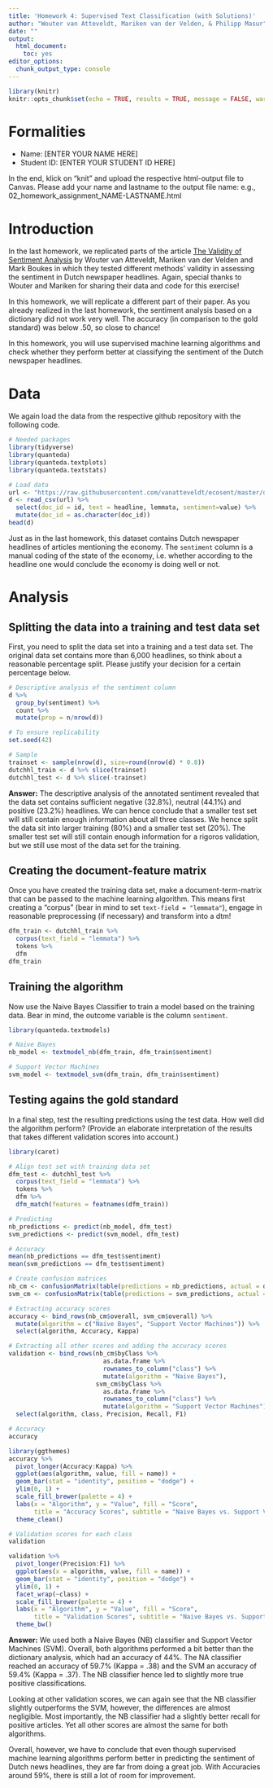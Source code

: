 ```yaml
---
title: 'Homework 4: Supervised Text Classification (with Solutions)'
author: "Wouter van Atteveldt, Mariken van der Velden, & Philipp Masur"
date: ""
output:
  html_document:
    toc: yes
editor_options:
  chunk_output_type: console
---
```


```r
library(knitr)
knitr::opts_chunk$set(echo = TRUE, results = TRUE, message = FALSE, warning = FALSE)
```

# Formalities

- Name:         [ENTER YOUR NAME HERE]
- Student ID:   [ENTER YOUR STUDENT ID HERE]   

In the end, klick on "knit" and upload the respective html-output file to Canvas. Please add your name and lastname to the output file name:
e.g., 02_homework_assignment_NAME-LASTNAME.html



# Introduction 

In the last homework, we replicated parts of the article [The Validity of Sentiment Analysis](https://raw.githubusercontent.com/vanatteveldt/ecosent/master/report/atteveldt_sentiment.pdf) by Wouter van Atteveldt, Mariken van der Velden and Mark Boukes in which they tested different methods' validity in assessing the sentiment in Dutch newspaper headlines. Again, special thanks to Wouter and Mariken for sharing their data and code for this exercise!

In this homework, we will replicate a different part of their paper. As you already realized in the last homework, the sentiment analysis based on a dictionary did not work very well. The accuracy (in comparison to the gold standard) was below .50, so close to chance!

In this homework, you will use supervised machine learning algorithms and check whether they perform better at classifying the sentiment of the Dutch newspaper headlines. 


# Data 

We again load the data from the respective github repository with the following code. 

```r
# Needed packages
library(tidyverse)
library(quanteda)
library(quanteda.textplots)
library(quanteda.textstats)

# Load data
url <- "https://raw.githubusercontent.com/vanatteveldt/ecosent/master/data/intermediate/sentences_ml.csv"
d <- read_csv(url) %>% 
  select(doc_id = id, text = headline, lemmata, sentiment=value) %>%
  mutate(doc_id = as.character(doc_id))
head(d)
```

Just as in the last homework, this dataset contains Dutch newspaper headlines of articles mentioning the economy. 
The `sentiment` column is a manual coding of the state of the economy, 
i.e. whether according to the headline one would conclude the economy is doing well or not. 

# Analysis

## Splitting the data into a training and test data set

First, you need to split the data set into a training and a test data set. The original data set contains more than 6,000 headlines, so think about a reasonable percentage split. Please justify your decision for a certain percentage below. 

```r
# Descriptive analysis of the sentiment column
d %>%
  group_by(sentiment) %>%
  count %>%
  mutate(prop = n/nrow(d))

# To ensure replicability
set.seed(42)

# Sample 
trainset <- sample(nrow(d), size=round(nrow(d) * 0.8))
dutchhl_train <- d %>% slice(trainset)
dutchhl_test <- d %>% slice(-trainset)
```

**Answer:** The descriptive analysis of the annotated sentiment revealed that the data set contains sufficient negative (32.8%), neutral (44.1%) and positive (23.2%) headlines. We can hence conclude that a smaller test set will still contain enough information about all three classes. We hence split the data sit into larger training (80%) and a smaller test set (20%). The smaller test set will still contain enough information for a rigoros validation, but we still use most of the data set for the training. 

## Creating the document-feature matrix

Once you have created the training data set, make a document-term-matrix that can be passed to the machine learning algorithm. This means first creating a "corpus" (bear in mind to set `text-field = "lemmata"`), engage in reasonable preprocessing (if necessary) and transform into a dtm!

```r
dfm_train <- dutchhl_train %>%
  corpus(text_field = "lemmata") %>% 
  tokens %>%
  dfm
dfm_train
```

## Training the algorithm

Now use the Naive Bayes Classifier to train a model based on the training data. Bear in mind, the outcome variable is the column `sentiment`.

```r
library(quanteda.textmodels)

# Naive Bayes
nb_model <- textmodel_nb(dfm_train, dfm_train$sentiment)

# Support Vector Machines
svm_model <- textmodel_svm(dfm_train, dfm_train$sentiment)
```


## Testing agains the gold standard

In a final step, test the resulting predictions using the test data. How well did the algorithm perform? (Provide an elaborate interpretation of the results that takes different validation scores into account.)


```r
library(caret)

# Align test set with training data set
dfm_test <- dutchhl_test %>% 
  corpus(text_field = "lemmata") %>% 
  tokens %>%
  dfm %>%
  dfm_match(features = featnames(dfm_train))

# Predicting 
nb_predictions <- predict(nb_model, dfm_test)
svm_predictions <- predict(svm_model, dfm_test)

# Accuracy
mean(nb_predictions == dfm_test$sentiment)
mean(svm_predictions == dfm_test$sentiment) 

# Create confusion matrices
nb_cm <- confusionMatrix(table(predictions = nb_predictions, actual = dfm_test$sentiment), mode = 'prec_recall')
svm_cm <- confusionMatrix(table(predictions = svm_predictions, actual = dfm_test$sentiment), mode = 'prec_recall')

# Extracting accuracy scores
accuracy <- bind_rows(nb_cm$overall, svm_cm$overall) %>%
  mutate(algorithm = c("Naive Bayes", "Support Vector Machines")) %>%
  select(algorithm, Accuracy, Kappa)

# Extracting all other scores and adding the accuracy scores
validation <- bind_rows(nb_cm$byClass %>% 
                          as.data.frame %>% 
                          rownames_to_column("class") %>% 
                          mutate(algorithm = "Naive Bayes"), 
                        svm_cm$byClass %>% 
                          as.data.frame %>% 
                          rownames_to_column("class") %>% 
                          mutate(algorithm = "Support Vector Machines")) %>%
  select(algorithm, class, Precision, Recall, F1)

# Accuracy
accuracy

library(ggthemes)
accuracy %>%
  pivot_longer(Accuracy:Kappa) %>%
  ggplot(aes(algorithm, value, fill = name)) +
  geom_bar(stat = "identity", position = "dodge") +
  ylim(0, 1) +
  scale_fill_brewer(palette = 4) +
  labs(x = "Algorithm", y = "Value", fill = "Score", 
       title = "Accuracy Scores", subtitle = "Naive Bayes vs. Support Vector Machines") +
  theme_clean()

# Validation scores for each class
validation

validation %>%
  pivot_longer(Precision:F1) %>%
  ggplot(aes(x = algorithm, value, fill = name)) +
  geom_bar(stat = "identity", position = "dodge") +
  ylim(0, 1) +
  facet_wrap(~class) +
  scale_fill_brewer(palette = 4) +
  labs(x = "Algorithm", y = "Value", fill = "Score", 
       title = "Validation Scores", subtitle = "Naive Bayes vs. Support Vector Machines") +
  theme_bw()

```

**Answer:** We used both a Naive Bayes (NB) classifier and Support Vector Machines (SVM). Overall, both algorithms performed a bit better than the dictionary analysis, which had an accuracy of 44%. The NA classifier reached an accuracy of 59.7% (Kappa = .38) and the SVM an accuracy of 59.4% (Kappa = .37). The NB classifier hence led to slightly more true positive classifications. 

Looking at other validation scores, we can again see that the NB classifier slightly outperforms the SVM, however, the differences are almost negligible. Most importantly, the NB classifier had a slightly better recall for positive articles. Yet all other scores are almost the same for both algorithms. 

Overall, however, we have to conclude that even though supervised machine learning algorithms perform better in predicting the sentiment of Dutch news headlines, they are far from doing a great job. With Accuracies around 59%, there is still a lot of room for improvement. 